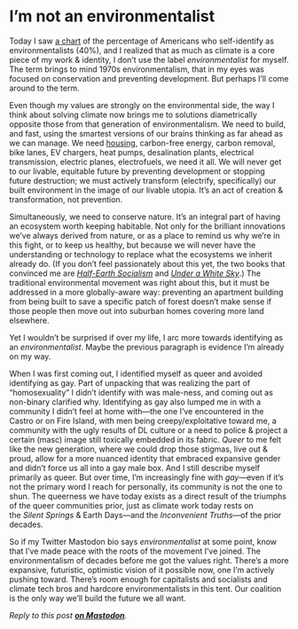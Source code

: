 # I’m not an environmentalist

Today I saw [a chart](https://news.gallup.com/poll/348227/one-four-americans-say-environmentalists.aspx) of the percentage of Americans who self-identify as environmentalists (40%), and I realized that as much as climate is a core piece of my work & identity, I don’t use the label _environmentalist_ for myself. The term brings to mind 1970s environmentalism, that in my eyes was focused on conservation and preventing development. But perhaps I’ll come around to the term.

Even though my values are strongly on the environmental side, the way I think about solving climate now brings me to solutions diametrically opposite those from that generation of environmentalism. We need to build, and fast, using the smartest versions of our brains thinking as far ahead as we can manage. We need [housing](https://edu.lachlanjc.com/2022-10-06_gw_the_housing_shortage_as_environmental_issue), carbon-free energy, carbon removal, bike lanes, EV chargers, heat pumps, desalination plants, electrical transmission, electric planes, electrofuels, we need it all. We will never get to our livable, equitable future by preventing development or stopping future destruction; we must actively transform (electrify, specifically) our built environment in the image of our livable utopia. It’s an act of creation & transformation, not prevention.

Simultaneously, we need to conserve nature. It’s an integral part of having an ecosystem worth keeping habitable. Not only for the brilliant innovations we’ve always derived from nature, or as a place to remind us why we’re in this fight, or to keep us healthy, but because we will never have the understanding or technology to replace what the ecosystems we inherit already do. (If you don’t feel passionately about this yet, the two books that convinced me are [_Half-Earth Socialism_](https://www.half.earth/) and [_Under a White Sky_](https://bookshop.org/p/books/under-a-white-sky-the-nature-of-the-future-elizabeth-kolbert/15518975).) The traditional environmental movement was right about this, but it must be addressed in a more globally-aware way: preventing an apartment building from being built to save a specific patch of forest doesn’t make sense if those people then move out into suburban homes covering more land elsewhere.

Yet I wouldn’t be surprised if over my life, I arc more towards identifying as an _environmentalist_. Maybe the previous paragraph is evidence I’m already on my way.

When I was first coming out, I identified myself as queer and avoided identifying as gay. Part of unpacking that was realizing the part of “homosexuality” I didn’t identify with was male-ness, and coming out as non-binary clarified why. Identifying as gay also lumped me in with a community I didn’t feel at home with—the one I’ve encountered in the Castro or on Fire Island, with men being creepy/exploitative toward me, a community with the ugly results of DL culture or a need to police & project a certain (masc) image still toxically embedded in its fabric. _Queer_ to me felt like the new generation, where we could drop those stigmas, live out & proud, allow for a more nuanced identity that embraced expansive gender and didn’t force us all into a gay male box. And I still describe myself primarily as queer. But over time, I’m increasingly fine with _gay_—even if it’s not the primary word I reach for personally, its community is not the one to shun. The queerness we have today exists as a direct result of the triumphs of the queer communities prior, just as climate work today rests on the _Silent Springs_ & Earth Days—and the _Inconvenient Truths_—of the prior decades.

So if my Twitter Mastodon bio says _environmentalist_ at some point, know that I’ve made peace with the roots of the movement I’ve joined. The environmentalism of decades before me got the values right. There’s a more expansive, futuristic, optimistic vision of it possible now, one I’m actively pushing toward. There’s room enough for capitalists and socialists and climate tech bros and hardcore environmentalists in this tent. Our coalition is the only way we’ll build the future we all want.

_Reply to this post [**on Mastodon**](https://mastodon.social/@lachlanjc/109781324949949268)._
